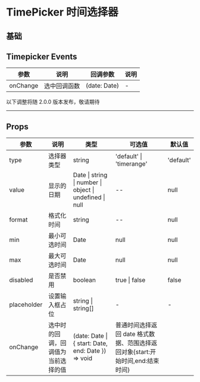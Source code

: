 # TimePicker 时间选择器

## 基础


<DemoBase />

## Timepicker Events

| 参数     | 说明         | 回调参数     | 说明 |
| -------- | ------------ | ------------ | ---- |
| onChange | 选中回调函数 | (date: Date) | -    |

<div style={{ position: 'relative' }}>
  <span
    style={{
      position: 'absolute',
      background: '#fff',
      left: '50%',
      transform: ' translate(-50%,-50%)',
      fontSize: '18px',
      padding: 5,
      color: '#f63'
    }}
  >
    以下调整将随 2.0.0 版本发布，敬请期待
  </span>
  <hr style={{ marginTop: 50, marginBottom: 20, border: '0.5px dashed #c8c8c8' }} />
</div>

## Props

| 参数        | 说明                               | 类型                                                    | 可选值                                                                        | 默认值    |
| ----------- | ---------------------------------- | ------------------------------------------------------- | ----------------------------------------------------------------------------- | --------- |
| type        | 选择器类型                         | string                                                  | 'default' \| 'timerange'                                                      | 'default' |
| value       | 显示的日期                         | Date \| string \| number \| object \| undefined \| null | --                                                                            | null      |
| format      | 格式化时间                         | string                                                  | --                                                                            | null      |
| min         | 最小可选时间                       | Date                                                    | null                                                                          | null      |
| max         | 最大可选时间                       | Date                                                    | null                                                                          | null      |
| disabled    | 是否禁用                           | boolean                                                 | true \| false                                                                 | false     |
| placeholder | 设置输入框占位                     | string \| string[]                                      | -                                                                             | -         |
| onChange    | 选中时的回调，回调值为当前选择的值 | (date: Date \| { start: Date, end: Date }) => void      | 普通时间选择返回 date 格式数据、范围选择返回对象{start:开始时间,end:结束时间} |
